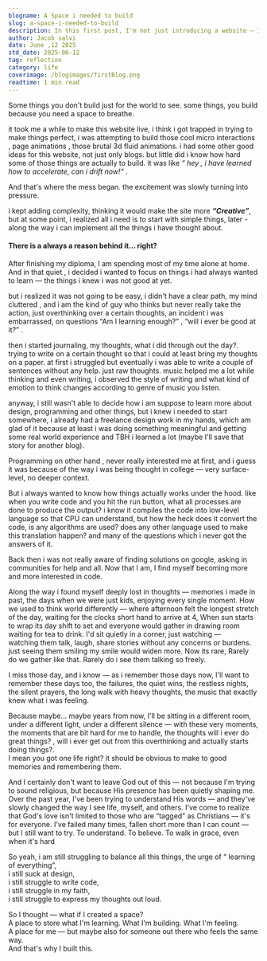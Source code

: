 ```yaml
---
blogname: A Space i needed to build
slug: a-space-i-needed-to-build
description: In this first post, I'm not just introducing a website — I'm sharing the reason it exists. A space I built not for the world, but for myself. To think, to write, to grow. This is about learning to breathe through the chaos, making room for creativity, faith, and quiet reflection
author: Jacob salvi
date: June ,12 2025
std_date: 2025-06-12
tag: reflection
category: life
coverimage: /blogimages/firstBlog.png
readtime: 1 min read
---
```


Some things you don't build just for the world to see. some things, you build because you need a space to breathe.  

it took me  a while to make this website live, i think i got trapped in trying to make things perfect,  i was attempting  to build those cool micro interactions , page animations , those brutal 3d fluid animations. i had some other good ideas  for this website, not just only blogs. but little did i know how hard some of  those things are actually to build.  it was like *“  hey , i have learned how to accelerate, can i drift now!“* .

And that's where the mess began. the excitement was slowly turning into pressure. 

i kept adding complexity, thinking it would make the site more ***“Creative”***,  but at some point, i realized all i need is to start with simple things, later - along the way i can implement all the things i have thought about. 

#### There is a always a reason behind it… right?

After finishing my diploma, I am spending most of my time alone at home.  And in that quiet , i decided i wanted to focus on things i had always wanted to learn — the things i knew i was not good at yet. 

but i realized it was not going to be easy, i didn't have  a clear path,  my mind cluttered , and i am the kind of guy who thinks but never really take the action, just overthinking over a certain thoughts, an incident i was embarrassed, on questions “Am I learning enough?” , “will i ever be good at it?” .

then i started  journaling, my thoughts, what i did through out the day?. trying to write on a certain thought so that i could at least bring my thoughts on a paper.  at first i struggled but eventually i was able to write a couple of sentences without any help. just raw thoughts. music helped me a lot while thinking and even writing, i observed the style of writing and what kind of emotion to think changes according to genre of music you listen. 

anyway,  i still wasn't able to decide how i am suppose to learn more about design, programming  and other things,  but i knew i needed to start somewhere, i already had a freelance design work in my hands, which am glad  of it because at least  i was doing something meaningful and getting some real world experience and TBH  i learned a lot (maybe I'll save that story for another blog).

Programming on other hand , never really interested me at first, and i guess it was because of the way i was being thought in college — very surface-level, no deeper context.

But i always wanted to know how things actually works under the hood. like when you write code and you hit the run button, what all processes are done to produce the output? i know it compiles the code into low-level language so that CPU can understand, but how the heck does it convert the code, is any algorithms are used? does any other language used to make this translation happen? and many of the questions which i never got  the answers of it.

Back then i was not really aware of finding solutions on google, asking in  communities for help and all. Now that I am, I find myself becoming more and more interested in code.

Along the way i found myself deeply lost in thoughts — memories i made in past, the days when we were just kids, enjoying every single moment. 
How we used to think world differently — where afternoon felt the longest stretch of the day, waiting for the clocks short hand to arrive at 4, 
When sun starts to wrap its day shift to set and everyone would gather in drawing room waiting for tea to drink.
I'd sit quietly in a corner, just watching —  
watching them talk, laugh, share stories without any concerns or burdens.
just seeing them smiling my smile would widen more.
Now its rare,
Rarely do we gather  like that. 
Rarely do i see them talking so freely.

I miss those day, and i know — as i remember those days now, I'll want to remember these days too, the failures, the quiet wins, the restless nights, the silent prayers, the long walk with heavy thoughts, the music that exactly knew what i was feeling.

Because maybe… maybe years from now, I'll be sitting in a different room, under a different light, under a different silence — with these very moments,  
the moments that are bit hard for me to handle, the thoughts  will i ever do great things? ,  will i ever get out from this overthinking and actually starts doing things?.  
I mean you got one life right? it should be obvious to make to good memories and remembering them.

And I certainly don't want to leave God out of this — not because I'm trying to sound religious, but because His presence has been quietly shaping me.
Over the past year, I've been trying to understand His words — and they've slowly changed the way I see life, myself, and others.
I've come to realize that God's love isn't limited to those who are “tagged” as Christians — it's for everyone.
I've failed many times, fallen short more than I can count — but I still want to try. To understand. To believe. To walk in grace, even when it's hard


So yeah, i am still struggling to balance all this things, the urge of “ learning of everything”,  
i still suck at design,  
i still struggle to write code,  
i still struggle in  my faith,  
i still struggle to express my thoughts out loud.

So I thought — what if I created a space?  
A place to store what I'm learning. What I'm building. What I'm feeling.  
A place for me — but maybe also for someone out there who feels the same way.  
And that's why I built this.